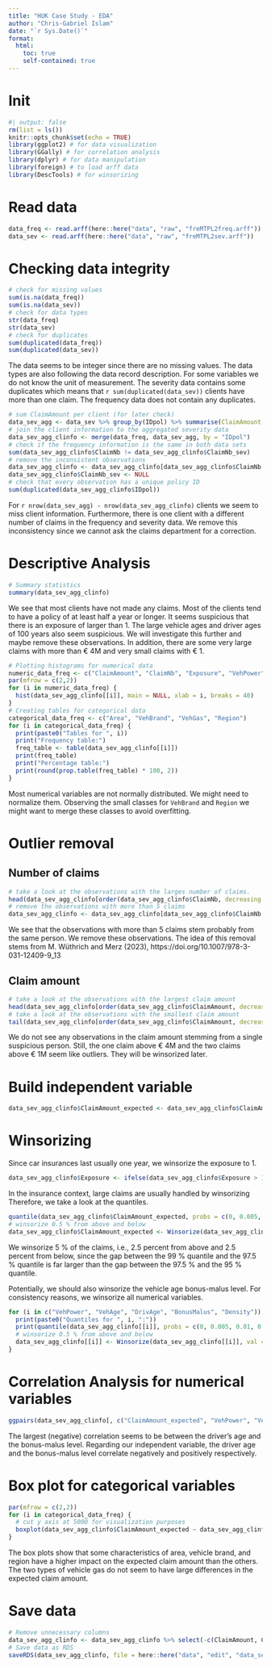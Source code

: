 ```yaml
---
title: "HUK Case Study - EDA"
author: "Chris-Gabriel Islam"
date: "`r Sys.Date()`"
format:
  html:
    toc: true
    self-contained: true
---
```


# Init

```r
#| output: false
rm(list = ls())
knitr::opts_chunk$set(echo = TRUE)
library(ggplot2) # for data visualization
library(GGally) # for correlation analysis
library(dplyr) # for data manipulation
library(foreign) # to load arff data
library(DescTools) # for winsorizing
```

# Read data

```r
data_freq <- read.arff(here::here("data", "raw", "freMTPL2freq.arff"))
data_sev <- read.arff(here::here("data", "raw", "freMTPL2sev.arff"))
```

# Checking data integrity

```r
# check for missing values
sum(is.na(data_freq))
sum(is.na(data_sev))
# check for data types
str(data_freq)
str(data_sev)
# check for duplicates
sum(duplicated(data_freq))
sum(duplicated(data_sev))
```

The data seems to be integer since there are no missing values. The data types are also following the data record description. For some variables we do not know the unit of measurement. The severity data contains some duplicates which means that `r sum(duplicated(data_sev))` clients have more than one claim. The frequency data does not contain any duplicates.

```r
# sum ClaimAmount per client (for later check)
data_sev_agg <- data_sev %>% group_by(IDpol) %>% summarise(ClaimAmount = sum(ClaimAmount), ClaimNb_sev = n())
# join the client information to the aggregated severity data
data_sev_agg_clinfo <- merge(data_freq, data_sev_agg, by = "IDpol")
# check if the frequency information is the same in both data sets
sum(data_sev_agg_clinfo$ClaimNb != data_sev_agg_clinfo$ClaimNb_sev)
# remove the inconsistent observations
data_sev_agg_clinfo <- data_sev_agg_clinfo[data_sev_agg_clinfo$ClaimNb == data_sev_agg_clinfo$ClaimNb_sev,]
data_sev_agg_clinfo$ClaimNb_sev <- NULL
# check that every observation has a unique policy ID 
sum(duplicated(data_sev_agg_clinfo$IDpol))
```

For `r nrow(data_sev_agg) - nrow(data_sev_agg_clinfo)` clients we seem to miss client information. Furthermore, there is one client with a different number of claims in the frequency and severity data. We remove this inconsistency since we cannot ask the claims department for a correction.

# Descriptive Analysis

```r
# Summary statistics
summary(data_sev_agg_clinfo)
```

We see that most clients have not made any claims. Most of the clients tend to have a policy of at least half a year or longer. It seems suspicious that there is an exposure of larger than 1. The large vehicle ages and driver ages of 100 years also seem suspicious. We will investigate this further and maybe remove these observations. In addition, there are some very large claims with more than € 4M and very small claims with € 1. 

```r
# Plotting histograms for numerical data
numeric_data_freq <- c("ClaimAmount", "ClaimNb", "Exposure", "VehPower", "VehAge", "DrivAge", "BonusMalus", "Density")
par(mfrow = c(2,2))
for (i in numeric_data_freq) {
  hist(data_sev_agg_clinfo[[i]], main = NULL, xlab = i, breaks = 40)
}
# Creating tables for categorical data
categorical_data_freq <- c("Area", "VehBrand", "VehGas", "Region")
for (i in categorical_data_freq) {
  print(paste0("Tables for ", i))
  print("Frequency table:")
  freq_table <- table(data_sev_agg_clinfo[[i]])
  print(freq_table)
  print("Percentage table:")
  print(round(prop.table(freq_table) * 100, 2))
}
```
Most numerical variables are not normally distributed. We might need to normalize them. Observing the small classes for `VehBrand` and `Region` we might want to merge these classes to avoid overfitting. 

# Outlier removal

## Number of claims

```r
# take a look at the observations with the larges number of claims.
head(data_sev_agg_clinfo[order(data_sev_agg_clinfo$ClaimNb, decreasing = TRUE),], n = 20)
# remove the observations with more than 5 claims
data_sev_agg_clinfo <- data_sev_agg_clinfo[data_sev_agg_clinfo$ClaimNb < 5,]
```

We see that the observations with more than 5 claims stem probably from the same person. We remove these observations. The idea of this removal stems from M. Wüthrich and Merz (2023), https://doi.org/10.1007/978-3-031-12409-9_13

## Claim amount

```r
# take a look at the observations with the largest claim amount
head(data_sev_agg_clinfo[order(data_sev_agg_clinfo$ClaimAmount, decreasing = TRUE),], n = 20)
# take a look at the observations with the smallest claim amount
tail(data_sev_agg_clinfo[order(data_sev_agg_clinfo$ClaimAmount, decreasing = TRUE),], n = 20)
```

We do not see any observations in the claim amount stemming from a single suspicious person. Still, the one claim above € 4M and the two claims above € 1M seem like outliers. They will be winsorized later. 

# Build independent variable

```r
data_sev_agg_clinfo$ClaimAmount_expected <- data_sev_agg_clinfo$ClaimAmount / data_sev_agg_clinfo$Exposure
```

# Winsorizing

Since car insurances last usually one year, we winsorize the exposure to 1.

```r
data_sev_agg_clinfo$Exposure <- ifelse(data_sev_agg_clinfo$Exposure > 1, 1, data_sev_agg_clinfo$Exposure)
```

In the insurance context, large claims are usually handled by winsorizing Therefore, we take a look at the quantiles.

```r
quantile(data_sev_agg_clinfo$ClaimAmount_expected, probs = c(0, 0.005, 0.01, 0.025, 0.05, 0.95, 0.975, 0.99, 0.995, 1))
# winsorize 0.5 % from above and below
data_sev_agg_clinfo$ClaimAmount_expected <- Winsorize(data_sev_agg_clinfo$ClaimAmount_expected, val = quantile(data_sev_agg_clinfo$ClaimAmount_expected, probs = c(0.025, 0.975), na.rm = FALSE))
```

We winsorize 5 % of the claims, i.e., 2.5 percent from above and 2.5 percent from below, since the gap between the 99 % quantile and the 97.5 % quantile is far larger than the gap between the 97.5 % and the 95 % quantile. 

Potentially, we should also winsorize the vehicle age bonus-malus level. For consistency reasons, we winsorize all numerical variables.

```r
for (i in c("VehPower", "VehAge", "DrivAge", "BonusMalus", "Density")) {
  print(paste0("Quantiles for ", i, ":"))
  print(quantile(data_sev_agg_clinfo[[i]], probs = c(0, 0.005, 0.01, 0.025, 0.05, 0.95, 0.975, 0.99, 0.995, 1)))
  # winsorize 0.5 % from above and below
  data_sev_agg_clinfo[[i]] <- Winsorize(data_sev_agg_clinfo[[i]], val = quantile(data_sev_agg_clinfo[[i]], probs = c(0.025, 0.975), na.rm = FALSE))
}
```


# Correlation Analysis for numerical variables

```r
ggpairs(data_sev_agg_clinfo[, c("ClaimAmount_expected", "VehPower", "VehAge", "DrivAge", "BonusMalus", "Density")], progress = FALSE, lower = list(continuous = wrap("points", size = 0.1)))
```

The largest (negative) correlation seems to be between the driver's age and the bonus-malus level. Regarding our independent variable, the driver age and the bonus-malus level correlate negatively and positively respectively.

# Box plot for categorical variables

```r
par(mfrow = c(2,2))
for (i in categorical_data_freq) {
  # cut y axis at 5000 for visualization purposes
  boxplot(data_sev_agg_clinfo$ClaimAmount_expected ~ data_sev_agg_clinfo[[i]], ylim = c(0, 5000), main = i, xlab = i, ylab = "Claim Amount expected")
}
```

The box plots show that some characteristics of area, vehicle brand, and region have a higher impact on the expected claim amount than the others. The two types of vehicle gas do not seem to have large differences in the expected claim amount.

# Save data

```r
# Remove unnecessary columns
data_sev_agg_clinfo <- data_sev_agg_clinfo %>% select(-c(ClaimAmount, ClaimNb, IDpol, Exposure))
# Save data as RDS
saveRDS(data_sev_agg_clinfo, file = here::here("data", "edit", "data_sev_agg_clinfo.rds"))
```

